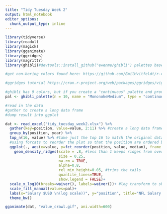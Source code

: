 ---
title: "Tidy Tuesday Week 2"
output: html_notebook
editor_options: 
  chunk_output_type: inline
---



```{r}
library(tidyverse)
library(readxl)
library(magick)
library(gganimate)
library(ggridges)
library(magrittr)
library(ghibli)#devtools::install_github("ewenme/ghibli") palettes based on Studio Ghibli animated films

#get non-boring colors found here: https://github.com/EmilHvitfeldt/r-color-palettes/blob/master/type-sorted-palettes.md#qualitative-color-palettes

#ggridges tutorial https://cran.r-project.org/web/packages/ggridges/vignettes/introduction.html

#ghibli has 9 colors, but if you create a "continuous" palette and provide the number of factors, it will generate that number of discrete colors.
pal <- ghibli_palette(n = 10, name = "MononokeMedium", type = "continuous") 

#read in the data
#gather to create a long data frame
#dump result into ggplot

dat <- read_excel("tidy_tuesday_week2.xlsx") %>% 
  gather(key=position, value=value, 2:11) %>% #create a long data frame
  group_by(position, year) %>% 
  top_n(16, value) %>% #take just the top 16 to match the original dataset
  #using forcats to reorder the plot so that the position are ordered by median salary
  ggplot(., aes(x=value, y=fct_reorder(position, value, median), frame = as.character(year), fill=position))+
    geom_density_ridges(scale = .8, #less than 1 keeps ridges from overlapping
                        size = 0.25, 
                        na.rm = TRUE,  
                        alpha=0.8,
                        rel_min_height=0.05, #trims the tails
                        quantile_lines=TRUE,
                        show.legend = FALSE)+
  scale_x_log10(breaks=waiver(), labels=waiver())+ #log transform to show greater movement, waiver to format full numbers on x axis
  scale_fill_manual(values=pal)+
  labs(x="Salary $USD \n(log scale))", y="position", title="NFL Salary Distribution 2011 - 2018\n\n")+
  theme_bw()

gganimate(dat, "value_crawl.gif", ani.width=600)
```


